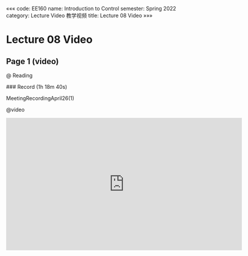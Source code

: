 «««
code: EE160
name: Introduction to Control
semester: Spring 2022
category: Lecture Video 教学视频
title: Lecture 08 Video
»»»

# Lecture 08 Video

## Page 1 (video)

@ Reading

<div class="markdown-body">
### Record (1h 18m 40s)

MeetingRecordingApril26(1)
</div>

@video

<iframe src="https://sbbrisk.com/e/ncrb58ngevtu.html" frameborder=0 marginwidth=0 marginheight=0 scrolling=no width=640 height=360 allowfullscreen></iframe>
